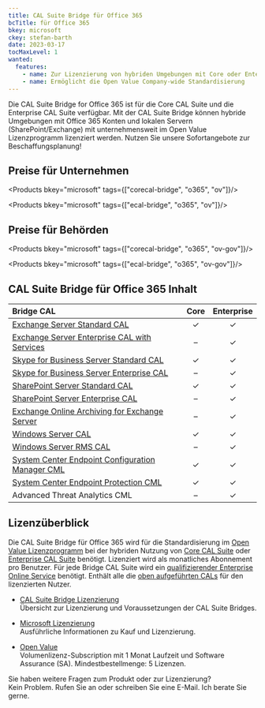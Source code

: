 ```yaml
---
title: CAL Suite Bridge für Office 365
bcTitle: für Office 365
bkey: microsoft
ckey: stefan-barth
date: 2023-03-17
tocMaxLevel: 1
wanted:
  features:
    - name: Zur Lizenzierung von hybriden Umgebungen mit Core oder Enterprise CAL Suite und Cloud Diensten
    - name: Ermöglicht die Open Value Company-wide Standardisierung
---
```



<Intro>

  Die CAL Suite Bridge for Office 365 ist für die Core CAL Suite und die Enterprise CAL Suite verfügbar.
  Mit der CAL Suite Bridge können hybride Umgebungen mit Office 365 Konten und lokalen Servern (SharePoint/Exchange) mit unternehmensweit im Open Value Lizenzprogramm lizenziert werden.
  Nutzen Sie unsere Sofortangebote zur Beschaffungsplanung!

</Intro>

<TOC />


## Preise für Unternehmen

<Products bkey="microsoft" tags={["corecal-bridge", "o365", "ov"]}/>

<Products bkey="microsoft" tags={["ecal-bridge", "o365", "ov"]}/>


## Preise für Behörden

<Products bkey="microsoft" tags={["corecal-bridge", "o365", "ov-gov"]}/>

<Products bkey="microsoft" tags={["ecal-bridge", "o365", "ov-gov"]}/>


## CAL Suite Bridge für Office 365 Inhalt

|Bridge CAL|Core|Enterprise|
|:---|:---:|:---:|
|[Exchange Server Standard CAL](/hersteller/microsoft/exchange/server-standard-cal/)|✓|✓|
|[Exchange Server Enterprise CAL with Services](/hersteller/microsoft/exchange/server-enterprise-cal/)|–|✓|
|[Skype for Business Server Standard CAL](/hersteller/microsoft/skype-for-business/server-2019/standard-cal/)|✓|✓|
|[Skype for Business Server Enterprise CAL](/hersteller/microsoft/skype-for-business/server-2019/enterprise-cal/)|–|✓|
|[SharePoint Server Standard CAL](/hersteller/microsoft/sharepoint/server-standard-cal/)|✓|✓|
|[SharePoint Server Enterprise CAL](/hersteller/microsoft/sharepoint/server-enterprise-cal/)|–|✓|
|[Exchange Online Archiving for Exchange Server](/hersteller/microsoft/exchange/online-archiving/)|–|✓|
|[Windows Server CAL](/hersteller/microsoft/windows-server/cal/)|✓|✓|
|[Windows Server RMS CAL](/hersteller/microsoft/windows-server/rights-management-services/)|–|✓|
|[System Center Endpoint Configuration Manager CML](/hersteller/microsoft/system-center/client-management-license/configuration-manager/)|✓|✓|
|[System Center Endpoint Protection CML](/hersteller/microsoft/system-center/client-management-license/endpoint-protection/)|✓|✓|
|Advanced Threat Analytics CML|–|✓|



## Lizenzüberblick

Die CAL Suite Bridge für Office 365 wird für die Standardisierung im [Open Value Lizenzprogramm](/hersteller/microsoft/open-value/) bei der hybriden Nutzung von [Core CAL Suite](/hersteller/microsoft/cal-suite/core-cal-suite/) oder [Enterprise CAL Suite](/hersteller/microsoft/cal-suite/enterprise-cal-suite/) benötigt. Lizenziert wird als monatliches Abonnement pro Benutzer.
Für jede Bridge CAL Suite wird ein [qualifizierender Enterprise Online Service](/hersteller/microsoft/cal-suite/bridge/#qualifizierende-online-services) benötigt.
Enthält alle die [oben aufgeführten CALs](#cal-suite-bridge-für-office-365-inhalt) für den lizenzierten Nutzer.

<ArrowList>

- [CAL Suite Bridge Lizenzierung](/hersteller/microsoft/cal-suite/bridge/#cal-suite-bridge-lizenzierung)<br />
  Übersicht zur Lizenzierung und Voraussetzungen der CAL Suite Bridges.

- [Microsoft Lizenzierung](/hersteller/microsoft/lizenzierung/)<br />
  Ausführliche Informationen zu Kauf und Lizenzierung.

- [Open Value](/hersteller/microsoft/open-value/)<br />
  Volumenlizenz-Subscription mit 1 Monat Laufzeit und Software Assurance (SA). Mindestbestellmenge: 5 Lizenzen.

</ArrowList>


<GetInTouch theme="light">

Sie haben weitere Fragen zum Produkt oder zur Lizenzierung?<br />
Kein Problem. Rufen Sie an oder schreiben Sie eine E-Mail. Ich berate Sie gerne.

</GetInTouch>
